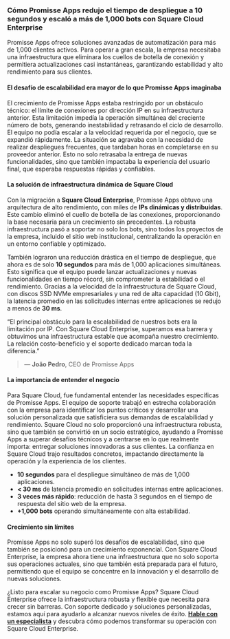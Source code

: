 ### **Cómo Promisse Apps redujo el tiempo de despliegue a 10 segundos y escaló a más de 1,000 bots con Square Cloud Enterprise**

Promisse Apps ofrece soluciones avanzadas de automatización para más de 1,000 clientes activos. Para operar a gran escala, la empresa necesitaba una infraestructura que eliminara los cuellos de botella de conexión y permitiera actualizaciones casi instantáneas, garantizando estabilidad y alto rendimiento para sus clientes.

<Alert intent="info" title="Antes de Square Cloud Enterprise, Promisse Apps enfrentaba limitaciones críticas de escalabilidad y estabilidad en su infraestructura." />

#### El desafío de escalabilidad era mayor de lo que Promisse Apps imaginaba

El crecimiento de Promisse Apps estaba restringido por un obstáculo técnico: el límite de conexiones por dirección IP en su infraestructura anterior. Esta limitación impedía la operación simultánea del creciente número de bots, generando inestabilidad y retrasando el ciclo de desarrollo. El equipo no podía escalar a la velocidad requerida por el negocio, que se expandió rápidamente. La situación se agravaba con la necesidad de realizar despliegues frecuentes, que tardaban horas en completarse en su proveedor anterior. Esto no solo retrasaba la entrega de nuevas funcionalidades, sino que también impactaba la experiencia del usuario final, que esperaba respuestas rápidas y confiables.

#### La solución de infraestructura dinámica de Square Cloud

Con la migración a **Square Cloud Enterprise**, Promisse Apps obtuvo una arquitectura de alto rendimiento, con miles de **IPs dinámicas y distribuidas**. Este cambio eliminó el cuello de botella de las conexiones, proporcionando la base necesaria para un crecimiento sin precedentes. La robusta infraestructura pasó a soportar no solo los bots, sino todos los proyectos de la empresa, incluido el sitio web institucional, centralizando la operación en un entorno confiable y optimizado.

También lograron una reducción drástica en el tiempo de despliegue, que ahora es de solo **10 segundos** para más de 1,000 aplicaciones simultáneas. Esto significa que el equipo puede lanzar actualizaciones y nuevas funcionalidades en tiempo récord, sin comprometer la estabilidad o el rendimiento. Gracias a la velocidad de la infraestructura de Square Cloud, con discos SSD NVMe empresariales y una red de alta capacidad (10 Gbit), la latencia promedio en las solicitudes internas entre aplicaciones se redujo a menos de **30 ms**.

“El principal obstáculo para la escalabilidad de nuestros bots era la limitación por IP. Con Square Cloud Enterprise, superamos esa barrera y obtuvimos una infraestructura estable que acompaña nuestro crecimiento. La relación costo-beneficio y el soporte dedicado marcan toda la diferencia.”

> — **João Pedro**, CEO de Promisse Apps

#### La importancia de entender el negocio

Para Square Cloud, fue fundamental entender las necesidades específicas de Promisse Apps. El equipo de soporte trabajó en estrecha colaboración con la empresa para identificar los puntos críticos y desarrollar una solución personalizada que satisficiera sus demandas de escalabilidad y rendimiento. Square Cloud no solo proporcionó una infraestructura robusta, sino que también se convirtió en un socio estratégico, ayudando a Promisse Apps a superar desafíos técnicos y a centrarse en lo que realmente importa: entregar soluciones innovadoras a sus clientes. La confianza en Square Cloud trajo resultados concretos, impactando directamente la operación y la experiencia de los clientes.

* **10 segundos** para el despliegue simultáneo de más de 1,000 aplicaciones.
* **\< 30 ms** de latencia promedio en solicitudes internas entre aplicaciones.
* **3 veces más rápido**: reducción de hasta 3 segundos en el tiempo de respuesta del sitio web de la empresa.
* **+1,000 bots** operando simultáneamente con alta estabilidad.

#### Crecimiento sin límites

Promisse Apps no solo superó los desafíos de escalabilidad, sino que también se posicionó para un crecimiento exponencial. Con Square Cloud Enterprise, la empresa ahora tiene una infraestructura que no solo soporta sus operaciones actuales, sino que también está preparada para el futuro, permitiendo que el equipo se concentre en la innovación y el desarrollo de nuevas soluciones.

¿Listo para escalar su negocio como Promisse Apps?
Square Cloud Enterprise ofrece la infraestructura robusta y flexible que necesita para crecer sin barreras. Con soporte dedicado y soluciones personalizadas, estamos aquí para ayudarlo a alcanzar nuevos niveles de éxito.
[**Hable con un especialista**](https://squarecloud.app/enterprise) y descubra cómo podemos transformar su operación con Square Cloud Enterprise.
